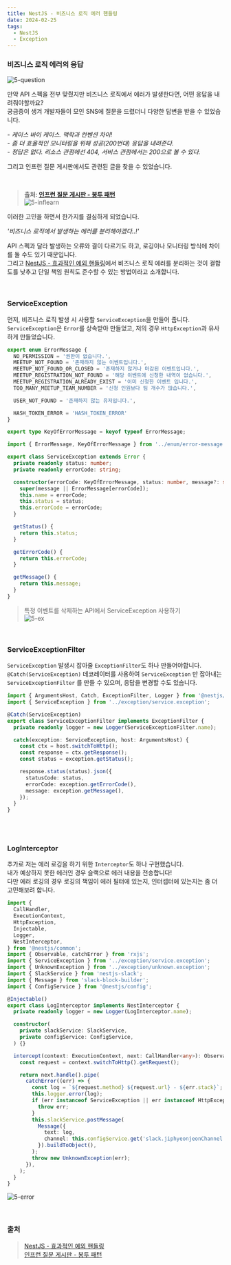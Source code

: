 ```yaml
---
title: NestJS - 비즈니스 로직 에러 핸들링
date: 2024-02-25
tags:
  - NestJS
  - Exception
---
```


### 비즈니스 로직 에러의 응답

![5-question](./5-question.png)

만약 API 스펙을 전부 맞췄지만 비즈니스 로직에서 에러가 발생한다면, 어떤 응답을 내려줘야할까요?
<br/>궁금증이 생겨 개발자들이 모인 SNS에 질문을 드렸더니 다양한 답변을 받을 수 있었습니다.

*- 케이스 바이 케이스. 맥락과 컨벤션 차이!*
<br/>*- 좀 더 효율적인 모니터링을 위해 성공(200번대) 응답을 내려준다.*
<br/>*- 정답은 없다. 리소스 관점에선 404, 서비스 관점에서는 200으로 볼 수 있다.*

그리고 인프런 질문 게시판에서도 관련된 글을 찾을 수 있었습니다.

<br/>

> **출처: [인프런 질문 게시판 - 봉투 패턴](https://www.inflearn.com/questions/111465/5xx-%EA%B4%80%EB%A0%A8-%EC%A7%88%EB%AC%B8%EC%9E%88%EC%8A%B5%EB%8B%88%EB%8B%A4)**
<br/>![5-inflearn](./5-inflearn.png)

이러한 고민을 하면서 한가지를 결심하게 되었습니다.

*'비즈니스 로직에서 발생하는 에러를 분리해야겠다..!'*

API 스펙과 달라 발생하는 오류와 결이 다르기도 하고, 로깅이나 모니터링 방식에 차이를 둘 수도 있기 때문입니다.
<br/>그리고 [NestJS - 효과적인 예외 핸들링](https://velog.io/@intellik/NestJS-%ED%9A%A8%EA%B3%BC%EC%A0%81%EC%9D%B8-%EC%98%88%EC%99%B8-%ED%95%B8%EB%93%A4%EB%A7%81#%EC%84%B8-%EC%A4%84-%EC%9A%94%EC%95%BD)에서 비즈니스 로직 에러를 분리하는 것이 결합도를 낮추고 단일 책임 원칙도 준수할 수 있는 방법이라고 소개합니다.

<br/>

### ServiceException

먼저, 비즈니스 로직 발생 시 사용할 `ServiceException`을 만들어 줍니다.
<br/>`ServiceException`은 `Error`를 상속받아 만들었고, 저의 경우 `HttpException`과 유사하게 만들었습니다.

```ts
export enum ErrorMessage {
  NO_PERMISSION = '권한이 없습니다.',
  MEETUP_NOT_FOUND = '존재하지 않는 이벤트입니다.',
  MEETUP_NOT_FOUND_OR_CLOSED = '존재하지 않거나 마감된 이벤트입니다.',
  MEETUP_REGISTRATION_NOT_FOUND = '해당 이벤트에 신청한 내역이 없습니다.',
  MEETUP_REGISTRATION_ALREADY_EXIST = '이미 신청한 이벤트 입니다.',
  TOO_MANY_MEETUP_TEAM_NUMBER = '신청 인원보다 팀 개수가 많습니다.',

  USER_NOT_FOUND = '존재하지 않는 유저입니다.',

  HASH_TOKEN_ERROR = 'HASH_TOKEN_ERROR'
}

export type KeyOfErrorMessage = keyof typeof ErrorMessage;
```

```ts
import { ErrorMessage, KeyOfErrorMessage } from '../enum/error-message.enum';

export class ServiceException extends Error {
  private readonly status: number;
  private readonly errorCode: string;

  constructor(errorCode: KeyOfErrorMessage, status: number, message?: string) {
    super(message || ErrorMessage[errorCode]);
    this.name = errorCode;
    this.status = status;
    this.errorCode = errorCode;
  }

  getStatus() {
    return this.status;
  }

  getErrorCode() {
    return this.errorCode;
  }

  getMessage() {
    return this.message;
  }
}
```
>특정 이벤트를 삭제하는 API에서 ServiceException 사용하기
<br/>![5-ex](./5-ex.png)

<br/>

### ServiceExceptionFilter

`ServiceException` 발생시 잡아줄 `ExceptionFilter`도 하나 만들어야합니다.
`@Catch(ServiceException)` 데코레이터를 사용하여 `ServiceException` 만 잡아내는 `ServiceExceptionFilter` 를 만들 수 있으며, 응답을 변경할 수도 있습니다.

```ts
import { ArgumentsHost, Catch, ExceptionFilter, Logger } from '@nestjs/common';
import { ServiceException } from '../exception/service.exception';

@Catch(ServiceException)
export class ServiceExceptionFilter implements ExceptionFilter {
  private readonly logger = new Logger(ServiceExceptionFilter.name);

  catch(exception: ServiceException, host: ArgumentsHost) {
    const ctx = host.switchToHttp();
    const response = ctx.getResponse();
    const status = exception.getStatus();

    response.status(status).json({
      statusCode: status,
      errorCode: exception.getErrorCode(),
      message: exception.getMessage(),
    });
  }
}

```

<br/><br/>

### LogInterceptor

추가로 저는 에러 로깅을 하기 위한 `Interceptor`도 하나 구현했습니다.
<br/>내가 예상하지 못한 에러인 경우 슬랙으로 에러 내용을 전송합니다!
<br/>다만 에러 로깅의 경우 로깅의 책임이 에러 필터에 있는지, 인터셉터에 있는지는 좀 더 고민해보려 합니다.

```ts
import {
  CallHandler,
  ExecutionContext,
  HttpException,
  Injectable,
  Logger,
  NestInterceptor,
} from '@nestjs/common';
import { Observable, catchError } from 'rxjs';
import { ServiceException } from '../exception/service.exception';
import { UnknownException } from '../exception/unknown.exception';
import { SlackService } from 'nestjs-slack';
import { Message } from 'slack-block-builder';
import { ConfigService } from '@nestjs/config';

@Injectable()
export class LogInterceptor implements NestInterceptor {
  private readonly logger = new Logger(LogInterceptor.name);

  constructor(
    private slackService: SlackService,
    private configService: ConfigService,
  ) {}

  intercept(context: ExecutionContext, next: CallHandler<any>): Observable<any> {
    const request = context.switchToHttp().getRequest();

    return next.handle().pipe(
      catchError((err) => {
        const log = `${request.method} ${request.url} - ${err.stack}`;
        this.logger.error(log);
        if (err instanceof ServiceException || err instanceof HttpException) {
          throw err;
        }
        this.slackService.postMessage(
          Message({
            text: log,
            channel: this.configService.get('slack.jiphyeonjeonChannel'),
          }).buildToObject(),
        );
        throw new UnknownException(err);
      }),
    );
  }
}
```
![5-error](./5-error.png)

<br/>

### 출처

> [NestJS - 효과적인 예외 핸들링](https://velog.io/@intellik/NestJS-%ED%9A%A8%EA%B3%BC%EC%A0%81%EC%9D%B8-%EC%98%88%EC%99%B8-%ED%95%B8%EB%93%A4%EB%A7%81#%EC%84%B8-%EC%A4%84-%EC%9A%94%EC%95%BD)
<br/>[인프런 질문 게시판 - 봉투 패턴](https://www.inflearn.com/questions/111465/5xx-%EA%B4%80%EB%A0%A8-%EC%A7%88%EB%AC%B8%EC%9E%88%EC%8A%B5%EB%8B%88%EB%8B%A4)